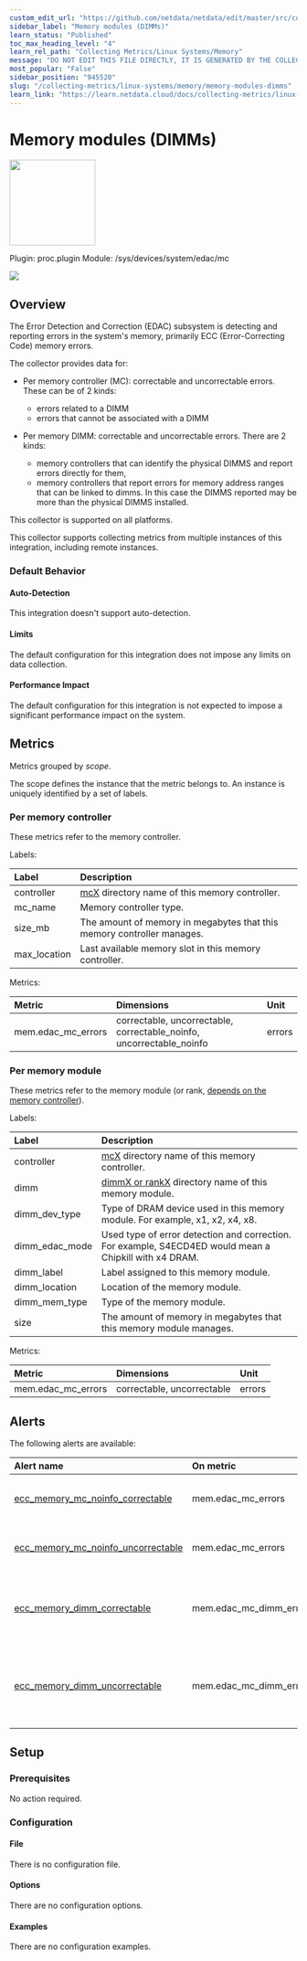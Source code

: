 ```yaml
---
custom_edit_url: "https://github.com/netdata/netdata/edit/master/src/collectors/proc.plugin/metadata.yaml"
sidebar_label: "Memory modules (DIMMs)"
learn_status: "Published"
toc_max_heading_level: "4"
learn_rel_path: "Collecting Metrics/Linux Systems/Memory"
message: "DO NOT EDIT THIS FILE DIRECTLY, IT IS GENERATED BY THE COLLECTOR'S metadata.yaml FILE"
most_popular: "False"
sidebar_position: "945520"
slug: "/collecting-metrics/linux-systems/memory/memory-modules-dimms"
learn_link: "https://learn.netdata.cloud/docs/collecting-metrics/linux-systems/memory/memory-modules-dimms"
---
```



# Memory modules (DIMMs)


<img src="https://netdata.cloud/img/microchip.svg" width="150"/>


Plugin: proc.plugin
Module: /sys/devices/system/edac/mc

<img src="https://img.shields.io/badge/maintained%20by-Netdata-%2300ab44" />

## Overview

The Error Detection and Correction (EDAC) subsystem is detecting and reporting errors in the system's memory,
primarily ECC (Error-Correcting Code) memory errors.

The collector provides data for:

- Per memory controller (MC): correctable and uncorrectable errors. These can be of 2 kinds:
  - errors related to a DIMM
  - errors that cannot be associated with a DIMM

- Per memory DIMM: correctable and uncorrectable errors. There are 2 kinds:
  - memory controllers that can identify the physical DIMMS and report errors directly for them,
  - memory controllers that report errors for memory address ranges that can be linked to dimms.
    In this case the DIMMS reported may be more than the physical DIMMS installed.




This collector is supported on all platforms.

This collector supports collecting metrics from multiple instances of this integration, including remote instances.


### Default Behavior

#### Auto-Detection

This integration doesn't support auto-detection.

#### Limits

The default configuration for this integration does not impose any limits on data collection.

#### Performance Impact

The default configuration for this integration is not expected to impose a significant performance impact on the system.


## Metrics

Metrics grouped by *scope*.

The scope defines the instance that the metric belongs to. An instance is uniquely identified by a set of labels.



### Per memory controller

These metrics refer to the memory controller.

Labels:

| Label      | Description     |
|:-----------|:----------------|
| controller | [mcX](https://www.kernel.org/doc/html/v5.0/admin-guide/ras.html#mcx-directories) directory name of this memory controller. |
| mc_name | Memory controller type. |
| size_mb | The amount of memory in megabytes that this memory controller manages. |
| max_location | Last available memory slot in this memory controller. |

Metrics:

| Metric | Dimensions | Unit |
|:------|:----------|:----|
| mem.edac_mc_errors | correctable, uncorrectable, correctable_noinfo, uncorrectable_noinfo | errors |

### Per memory module

These metrics refer to the memory module (or rank, [depends on the memory controller](https://www.kernel.org/doc/html/v5.0/admin-guide/ras.html#f5)).

Labels:

| Label      | Description     |
|:-----------|:----------------|
| controller | [mcX](https://www.kernel.org/doc/html/v5.0/admin-guide/ras.html#mcx-directories) directory name of this memory controller. |
| dimm | [dimmX or rankX](https://www.kernel.org/doc/html/v5.0/admin-guide/ras.html#dimmx-or-rankx-directories) directory name of this memory module. |
| dimm_dev_type | Type of DRAM device used in this memory module. For example, x1, x2, x4, x8. |
| dimm_edac_mode | Used type of error detection and correction. For example, S4ECD4ED would mean a Chipkill with x4 DRAM. |
| dimm_label | Label assigned to this memory module. |
| dimm_location | Location of the memory module. |
| dimm_mem_type | Type of the memory module. |
| size | The amount of memory in megabytes that this memory module manages. |

Metrics:

| Metric | Dimensions | Unit |
|:------|:----------|:----|
| mem.edac_mc_errors | correctable, uncorrectable | errors |



## Alerts


The following alerts are available:

| Alert name  | On metric | Description |
|:------------|:----------|:------------|
| [ ecc_memory_mc_noinfo_correctable ](https://github.com/netdata/netdata/blob/master/src/health/health.d/memory.conf) | mem.edac_mc_errors | memory controller $\{label:controller} ECC correctable errors (unknown DIMM slot) |
| [ ecc_memory_mc_noinfo_uncorrectable ](https://github.com/netdata/netdata/blob/master/src/health/health.d/memory.conf) | mem.edac_mc_errors | memory controller $\{label:controller} ECC uncorrectable errors (unknown DIMM slot) |
| [ ecc_memory_dimm_correctable ](https://github.com/netdata/netdata/blob/master/src/health/health.d/memory.conf) | mem.edac_mc_dimm_errors | DIMM $\{label:dimm} controller $\{label:controller} (location $\{label:dimm_location}) ECC correctable errors |
| [ ecc_memory_dimm_uncorrectable ](https://github.com/netdata/netdata/blob/master/src/health/health.d/memory.conf) | mem.edac_mc_dimm_errors | DIMM $\{label:dimm} controller $\{label:controller} (location $\{label:dimm_location}) ECC uncorrectable errors |


## Setup

### Prerequisites

No action required.

### Configuration

#### File

There is no configuration file.
#### Options



There are no configuration options.

#### Examples
There are no configuration examples.


